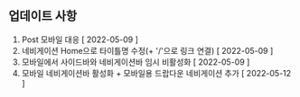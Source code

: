 
<HeadPost title='블로그에 오신걸 환영합니다!' createdDate='2022-05-03' updatedDate='2022-05-03' />

## 업데이트 사항

1. Post 모바일 대응 [ 2022-05-09 ]
2. 네비게이션 Home으로 타이틀명 수정(+ '/'으로 링크 연결) [ 2022-05-09 ]
3. 모바일에서 사이드바와 네비게이션바 임시 비활성화 [ 2022-05-09 ]
4. 모바일 네비게이션바 활성화 + 모바일용 드랍다운 네비게이션 추가 [ 2022-05-12 ]
